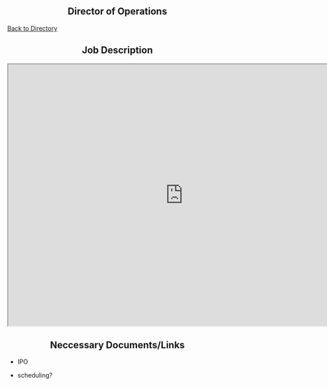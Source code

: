 <div style="text-align: center;">
# Director of Operations
</div>

[Back to Directory](https://cfasi.github.io/cfasimain/directory.html)

<div style="text-align: center;">
## Job Description 
</div>

<iframe src="https://docs.google.com/document/d/e/2PACX-1vTUXFoxRuf3Xdsv0AxG0YNoeyRAhpimMX8pcr1zpFv8tjtwRW0egKBFxI8yF3g3d4dQ80yiB4y8GyLo/pub?embedded=true"  width= "800" height= "600"></iframe>



<div style="text-align: center;">
## Neccessary Documents/Links
</div>


- IPO 

- scheduling? 



